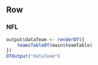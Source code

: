 Row
----------

### **NFL**

```r
output$dataTeam <- renderDT({
    teamsTableDT(main$teamTable)
})
DTOutput("dataTeam")
```
